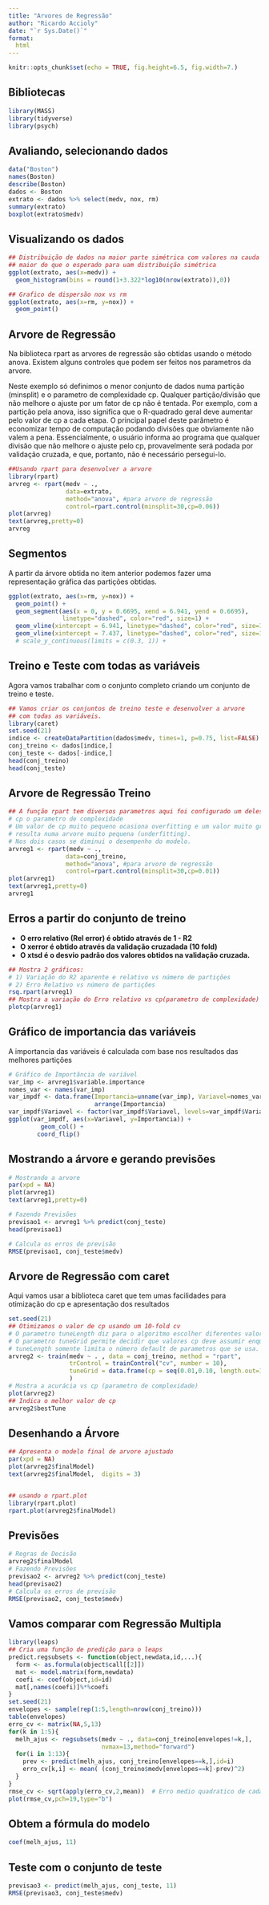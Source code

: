 ```yaml
---
title: "Arvores de Regressão"
author: "Ricardo Accioly"
date: "`r Sys.Date()`"
format:
  html
---
```


```r
knitr::opts_chunk$set(echo = TRUE, fig.height=6.5, fig.width=7.)
```

## Bibliotecas

```r
library(MASS)
library(tidyverse)
library(psych)
```

## Avaliando, selecionando dados

```r
data("Boston")
names(Boston)
describe(Boston)
dados <- Boston 
extrato <- dados %>% select(medv, nox, rm)  
summary(extrato)
boxplot(extrato$medv)
```

## Visualizando os dados

```r
## Distribuição de dados na maior parte simétrica com valores na cauda direta 
## maior do que o esperado para uam distribuição simétrica
ggplot(extrato, aes(x=medv)) +
  geom_histogram(bins = round(1+3.322*log10(nrow(extrato)),0))

## Grafico de dispersão nox vs rm 
ggplot(extrato, aes(x=rm, y=nox)) + 
  geom_point()
```

## Arvore de Regressão

Na biblioteca rpart as arvores de regressão são obtidas usando o método anova. Existem alguns controles que podem ser feitos nos parametros da arvore.

Neste exemplo só definimos o menor conjunto de dados numa partição (minsplit) e o parametro de complexidade cp. Qualquer partição/divisão que não melhore o ajuste por um fator de cp não é tentada. Por exemplo, com a partição pela anova, isso significa que o R-quadrado geral deve aumentar pelo valor de cp a cada etapa. O principal papel deste parâmetro é economizar tempo de computação podando divisões que obviamente não valem a pena. Essencialmente, o usuário informa ao programa que qualquer divisão que não melhore o ajuste pelo cp, provavelmente será podada por validação cruzada, e que, portanto, não é necessário persegui-lo.

```r
##Usando rpart para desenvolver a arvore  
library(rpart)
arvreg <- rpart(medv ~ ., 
                data=extrato,
                method="anova", #para arvore de regressão
                control=rpart.control(minsplit=30,cp=0.06))
plot(arvreg)
text(arvreg,pretty=0)
arvreg
```

## Segmentos

A partir da árvore obtida no item anterior podemos fazer uma representação gráfica das partições obtidas.

```r
ggplot(extrato, aes(x=rm, y=nox)) + 
  geom_point() +
  geom_segment(aes(x = 0, y = 0.6695, xend = 6.941, yend = 0.6695), 
               linetype="dashed", color="red", size=1) +
  geom_vline(xintercept = 6.941, linetype="dashed", color="red", size=1) +
  geom_vline(xintercept = 7.437, linetype="dashed", color="red", size=1) 
  # scale_y_continuous(limits = c(0.3, 1)) +
```

## Treino e Teste com todas as variáveis

Agora vamos trabalhar com o conjunto completo criando um conjunto de treino e teste.

```r
## Vamos criar os conjuntos de treino teste e desenvolver a arvore 
## com todas as variáveis.
library(caret)
set.seed(21)
indice <- createDataPartition(dados$medv, times=1, p=0.75, list=FALSE)
conj_treino <- dados[indice,]
conj_teste <- dados[-indice,]
head(conj_treino)
head(conj_teste)
```

## Arvore de Regressão Treino

```r

## A função rpart tem diversos parametros aqui foi configurado um deles
# cp o parametro de complexidade
# Um valor de cp muito pequeno ocasiona overfitting e um valor muito grande 
# resulta numa arvore muito pequena (underfitting).
# Nos dois casos se diminui o desempenho do modelo.
arvreg1 <- rpart(medv ~ ., 
                data=conj_treino,
                method="anova", #para arvore de regressão
                control=rpart.control(minsplit=30,cp=0.01))
plot(arvreg1)
text(arvreg1,pretty=0)
arvreg1
```

## Erros a partir do conjunto de treino

-   **O erro relativo (Rel error) é obtido através de 1 - R2**
-   **O xerror é obtido através da validação cruzadada (10 fold)**
-   **O xtsd é o desvio padrão dos valores obtidos na validação cruzada.**

```r
## Mostra 2 gráficos:
# 1) Variação do R2 aparente e relativo vs número de partições
# 2) Erro Relativo vs número de partições
rsq.rpart(arvreg1)
## Mostra a variação do Erro relativo vs cp(parametro de complexidade)
plotcp(arvreg1)

```

## Gráfico de importancia das variáveis

A importancia das variáveis é calculada com base nos resultados das melhores partições

```r
# Gráfico de Importância de variável
var_imp <- arvreg1$variable.importance
nomes_var <- names(var_imp)
var_impdf <- data.frame(Importancia=unname(var_imp), Variavel=nomes_var) %>%
                        arrange(Importancia)
var_impdf$Variavel <- factor(var_impdf$Variavel, levels=var_impdf$Variavel)
ggplot(var_impdf, aes(x=Variavel, y=Importancia)) + 
         geom_col() + 
        coord_flip()
```

## Mostrando a árvore e gerando previsões

```r
# Mostrando a arvore
par(xpd = NA)
plot(arvreg1)
text(arvreg1,pretty=0)

# Fazendo Previsões
previsao1 <- arvreg1 %>% predict(conj_teste)
head(previsao1)

# Calcula os erros de previsão
RMSE(previsao1, conj_teste$medv)
```

## Arvore de Regressão com caret

Aqui vamos usar a biblioteca caret que tem umas facilidades para otimização do cp e apresentação dos resultados

```r
set.seed(21)
## Otimizamos o valor de cp usando um 10-fold cv
# O parametro tuneLength diz para o algoritmo escolher diferentes valores para cp
# O parametro tuneGrid permite decidir que valores cp deve assumir enquanto que o
# tuneLength somente limita o número default de parametros que se usa.
arvreg2 <- train(medv ~ . , data = conj_treino, method = "rpart",
                 trControl = trainControl("cv", number = 10),
                 tuneGrid = data.frame(cp = seq(0.01,0.10, length.out=100)) 
                 )
# Mostra a acurácia vs cp (parametro de complexidade)
plot(arvreg2)
## Indica o melhor valor de cp
arvreg2$bestTune
```

## Desenhando a Árvore

```r
## Apresenta o modelo final de arvore ajustado
par(xpd = NA)
plot(arvreg2$finalModel)
text(arvreg2$finalModel,  digits = 3)


## usando o rpart.plot
library(rpart.plot)
rpart.plot(arvreg2$finalModel)
```

## Previsões

```r
# Regras de Decisão
arvreg2$finalModel
# Fazendo Previsões
previsao2 <- arvreg2 %>% predict(conj_teste)
head(previsao2)
# Calcula os erros de previsão
RMSE(previsao2, conj_teste$medv)
```

## Vamos comparar com Regressão Multipla

```r
library(leaps)
## Cria uma função de predição para o leaps
predict.regsubsets <- function(object,newdata,id,...){
  form <- as.formula(object$call[[2]])
  mat <- model.matrix(form,newdata)
  coefi <- coef(object,id=id)
  mat[,names(coefi)]%*%coefi
}
set.seed(21)
envelopes <- sample(rep(1:5,length=nrow(conj_treino)))
table(envelopes)
erro_cv <- matrix(NA,5,13)
for(k in 1:5){
  melh_ajus <- regsubsets(medv ~ ., data=conj_treino[envelopes!=k,], 
                          nvmax=13,method="forward")
  for(i in 1:13){
    prev <- predict(melh_ajus, conj_treino[envelopes==k,],id=i)
    erro_cv[k,i] <- mean( (conj_treino$medv[envelopes==k]-prev)^2)
  }
}
rmse_cv <- sqrt(apply(erro_cv,2,mean))  # Erro medio quadratico de cada modelo
plot(rmse_cv,pch=19,type="b")          
```

## Obtem a fórmula do modelo

```r
coef(melh_ajus, 11)
```

## Teste com o conjunto de teste

```r
previsao3 <- predict(melh_ajus, conj_teste, 11) 
RMSE(previsao3, conj_teste$medv)
```
